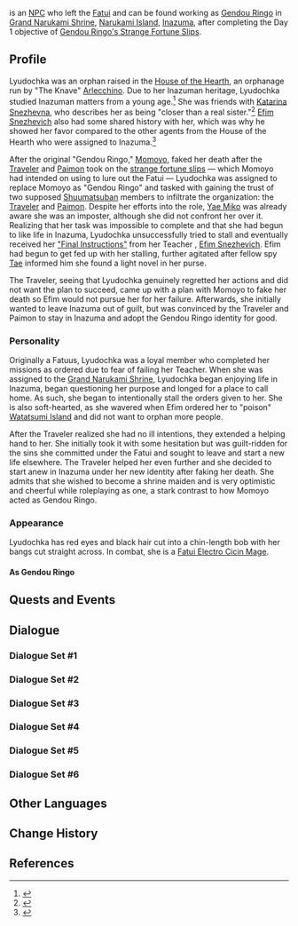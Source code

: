 {{See also|Gendou Ringo}}
{{Character Infobox
|type             = NPC
|image            = <gallery>
NPC Lyudochka Schneitzevna.png|As a Fatuus
NPC Gendou Ringo.png|As Gendou Ringo<!--Her model is same as before-->
</gallery>
|realname         = 
|region           = Inazuma
|region2          = Snezhnaya
|element          = Electro
|elementNote      = Delusion
|affiliation      = House of the Hearth
|affiliation2     = Fatui
|affiliation3     = Grand Narukami Shrine
|affiliation4     = Yae Publishing House
|title            = Fatui Spy
|title2           = Shrine Maiden
}}
{{Lang|'''Lyudochka Snezhevna'''|ru=Людочка Снежневна|ru_rm=Lyudochka Snezhnevna}} is an [[NPC]] who left the [[Fatui]] and can be found working as [[Gendou Ringo]] in [[Grand Narukami Shrine]], [[Narukami Island]], [[Inazuma]], after completing the Day 1 objective of [[Gendou Ringo's Strange Fortune Slips]].

==Profile==
<!--detailed story/lore information goes here-->
Lyudochka was an orphan raised in the [[House of the Hearth]], an orphanage run by "The Knave" [[Arlecchino]]. Due to her Inazuman heritage, Lyudochka studied Inazuman matters from a young age.<ref>{{Ref/Quest|The Replacement's Secret}}</ref> She was friends with [[Katarina Snezhevna]], who describes her as being "closer than a real sister."<ref>{{Ref/Quest|Lost in a Foreign Land: Seeking}}</ref> [[Efim Snezhevich]] also had some shared history with her, which was why he showed her favor compared to the other agents from the House of the Hearth who were assigned to Inazuma.<ref>{{Ref/Quest|Shuumatsuban Operations}}</ref>

After the original "Gendou Ringo," [[Momoyo]], faked her death after the [[Traveler]] and [[Paimon]] took on the [[Gendou Ringo's Strange Fortune Slips|strange fortune slips]] &mdash; which Momoyo had intended on using to lure out the Fatui &mdash; Lyudochka was assigned to replace Momoyo as "Gendou Ringo" and tasked with gaining the trust of two supposed [[Shuumatsuban]] members to infiltrate the organization: the [[Traveler]] and [[Paimon]]. Despite her efforts into the role, [[Yae Miko]] was already aware she was an imposter, although she did not confront her over it. Realizing that her task was impossible to complete and that she had begun to like life in Inazuma, Lyudochka unsuccessfully tried to stall and eventually received her [["Final Instructions"]] from her Teacher<!--Intentionally capitalized-->, [[Efim Snezhevich]]. Efim had begun to get fed up with her stalling, further agitated after fellow spy [[Tae]] informed him she found a light novel in her purse.

The Traveler, seeing that Lyudochka genuinely regretted her actions and did not want the plan to succeed, came up with a plan with Momoyo to fake her death so Efim would not pursue her for her failure. Afterwards, she initially wanted to leave Inazuma out of guilt, but was convinced by the Traveler and Paimon to stay in Inazuma and adopt the Gendou Ringo identity for good.

===Personality===
Originally a Fatuus, Lyudochka was a loyal member who completed her missions as ordered due to fear of failing her Teacher. When she was assigned to the [[Grand Narukami Shrine]], Lyudochka began enjoying life in Inazuma, began questioning her purpose and longed for a place to call home. As such, she began to intentionally stall the orders given to her. She is also soft-hearted, as she wavered when Efim ordered her to "poison" [[Watatsumi Island]] and did not want to orphan more people.

After the Traveler realized she had no ill intentions, they extended a helping hand to her. She initially took it with some hesitation but was guilt-ridden for the sins she committed under the Fatui and sought to leave and start a new life elsewhere. The Traveler helped her even further and she decided to start anew in Inazuma under her new identity after faking her death. She admits that she wished to become a shrine maiden and is very optimistic and cheerful while roleplaying as one, a stark contrast to how Momoyo acted as Gendou Ringo.

===Appearance===
Lyudochka has red eyes and black hair cut into a chin-length bob with her bangs cut straight across. In combat, she is a [[Fatui Electro Cicin Mage]].

====As Gendou Ringo====
{{Transclude|Gendou Ringo|Appearance}}

==Quests and Events==
{{Quests and Events}}
<!--
==Idle Quotes==
-->
==Dialogue==
{{See Also|Gendou Ringo#Dialogue}}
===Dialogue Set #1===
{{Transclude|Gendou Ringo|Dialogue Set #3}}
===Dialogue Set #2===
{{Transclude|Gendou Ringo|Dialogue Set #4}}
===Dialogue Set #3===
{{Transclude|Gendou Ringo|Dialogue Set #5}}
===Dialogue Set #4===
{{Transclude|Gendou Ringo|Dialogue Set #6}}
===Dialogue Set #5===
{{Transclude|Gendou Ringo|Dialogue Set #7}}
===Dialogue Set #6===
{{Transclude|Gendou Ringo|Dialogue Set #8}}
<!--
==Trivia==

==Gallery==

==Notes==
{{Reflist|note=1}}
-->
==Other Languages==
{{Other Languages
|default_hidden = 1
|en      = Lyudochka Snezhevna
|zhs     = 柳达希卡・雪奈茨芙娜
|zhs_rm  = Liǔdáxīkǎ Xuěnàicífúnà
|zht     = 柳達希卡・雪奈茨芙娜
|zht_rm  = Liǔdáxīkǎ Xuěnàicífúnà
|ja      = リュドヒカ・シュナイツェフナ
|ja_rm   = Ryudohika Shunaitsefuna
|ko      = 류다치카・슈나이제브나
|ko_rm   = Ryudachika Syunaijebeuna
|es      = Lyudochka Snezhevna
|fr      = Lyudochka Snezhevna
|ru      = Людочка Снежневна
|th      = Lyudochka Snezhevna
|vi      = Lyudochka Snezhevna
|de      = Lyudochka Snezhevna
|id      = Lyudochka Snezhevna
|pt      = Lyudochka Snezhevna
|tr      = Lyudochka Snezhevna
|it      = Lyudochka Snezhevna
}}

==Change History==
{{Change History|2.4}}

==References==
{{Reflist}}
